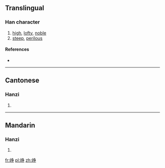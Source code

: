 {{also|崢}}
==Translingual==

===Han character===
{{Han char|rn=46|rad=山|as=06|sn=9|four=|canj=山弓尸木 (UNSD)}}

# [[high]], [[lofty]], [[noble]]
# [[steep]], [[perilous]]

====References====
* {{Han ref|kx=0311.061|hdz=10780.220|uh=5CE5|ud=23781}}

----

==Cantonese==

===Hanzi===
{{yue-hanzi|jyut=|y=jang1|tra=崢}}

# {{defn|lang=yue|sort=山06}}

----

==Mandarin==

===Hanzi===
{{cmn-hanzi|tra=崢|pin=[[yín]] ([[yin2]]), [[zhēng]] ([[zheng1]])|wg=yin<sup>2</sup>, cheng<sup>1</sup>}}

# {{defn|lang=cmn|sort=山06}}

[[fr:峥]]
[[pl:峥]]
[[zh:峥]]
